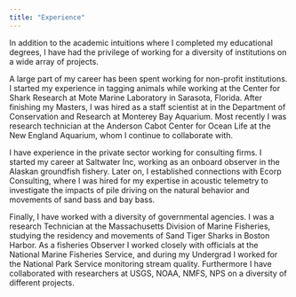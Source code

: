 ```yaml
---
title: "Experience"
---
```

<link rel="stylesheet" href="styles.css" type="text/css">

In addition to the academic intuitions where I completed my educational degrees, I have had the privilege of working for a diversity of institutions on a wide array of projects. 

A large part of my career has been spent working for non-profit institutions. I started my experience in tagging animals while working at the Center for Shark Research at Mote Marine Laboratory in Sarasota, Florida. After finishing my Masters, I was hired as a staff scientist at in the Department of Conservation and Research at Monterey Bay Aquarium. Most recently I was research technician at the Anderson Cabot Center for Ocean Life at the New England Aquarium, whom I continue to collaborate with.

I have experience in the private sector working for consulting firms. I started my career at Saltwater Inc, working as an onboard observer in the Alaskan groundfish fishery. Later on, I established connections with Ecorp Consulting, where I was hired for my expertise in acoustic telemetry to investigate the impacts of pile driving on the natural behavior and movements of sand bass and bay bass.

Finally, I have worked with a diversity of governmental agencies. I was a research Technician at the Massachusetts Division of Marine Fisheries, studying the residency and movements of Sand Tiger Sharks in Boston Harbor. As a fisheries Observer I worked closely with officials at the National Marine Fisheries Service, and during my Undergrad I worked for the National Park Service monitoring stream quality. Furthermore I have collaborated with researchers at USGS, NOAA, NMFS, NPS on a diversity of different projects.
